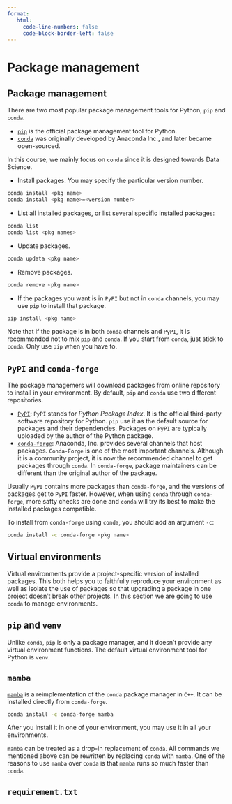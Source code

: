 ```yaml
---
format:
   html:
     code-line-numbers: false
     code-block-border-left: false 
---
```


# Package management




## Package management
There are two most popular package management tools for Python, `pip` and `conda`. 

- [`pip`](https://pip.pypa.io/) is the official package management tool for Python. 
- [`conda`](https://github.com/conda/conda) was originally developed by Anaconda Inc., and later became open-sourced. 

In this course, we mainly focus on `conda` since it is designed towards Data Science.

- Install packages. You may specify the particular version number.

```.bash
conda install <pkg name>
conda install <pkg name>=<version number>
```

- List all installed packages, or list several specific installed packages:

```.bash
conda list
conda list <pkg names>
```

- Update packages.

```.bash
conda updata <pkg name>
```
- Remove packages.

```.bash
conda remove <pkg name>
```
- If the packages you want is in `PyPI` but not in `conda` channels, you may use `pip` to install that package.

```.bash
pip install <pkg name>
```
Note that if the package is in both `conda` channels and `PyPI`, it is recommended not to mix `pip` and `conda`. If you start from `conda`, just stick to `conda`. Only use `pip` when you have to.



::: {.callout-note collapse="true"}
## `PyPI` and `conda-forge`

The package managemers will download packages from online repository to install in your environment. By default, `pip` and `conda` use two different repositories. 

- [`PyPI`](https://pypi.org/): `PyPI` stands for *Python Package Index*. It is the official third-party software repository for Python. `pip` use it as the default source for packages and their dependencies. Packages on `PyPI` are typically uploaded by the author of the Python package. 
- [`conda-forge`](https://conda-forge.org/): Anaconda, Inc. provides several channels that host packages. `Conda-Forge` is one of the most important channels. Although it is a community project, it is now the recommended channel to get packages through `conda`. In `conda-forge`, package maintainers can be different than the original author of the package. 

Usually `PyPI` contains more packages than `conda-forge`, and the versions of packages get to `PyPI` faster. However, when using `conda` through `conda-forge`, more safty checks are done and `conda` will try its best to make the installed packages compatible. 

To install from `conda-forge` using `conda`, you should add an argument `-c`:

```.bash
conda install -c conda-forge <pkg name>
```
:::





## Virtual environments
Virtual environments provide a project-specific version of installed packages. This both helps you to faithfully reproduce your environment as well as isolate the use of packages so that upgrading a package in one project doesn’t break other projects. In this section we are going to use `conda` to manage environments.


::: {.callout-note collapse="true"}
## `pip` and `venv`
Unlike `conda`, `pip` is only a package manager, and it doesn't provide any virtual environment functions. The default virtual environment tool for Python is `venv`. 
:::




## `mamba`
[`mamba`](https://github.com/mamba-org/mamba) is a reimplementation of the `conda` package manager in `C++`. It can be installed directly from `conda-forge`. 

```.bash
conda install -c conda-forge mamba
```
After you install it in one of your environment, you may use it in all your environments.

`mamba` can be treated as a drop-in replacement of `conda`. All commands we mentioned above can be rewritten by replacing `conda` with `mamba`. One of the reasons to use `mamba` over `conda` is that `mamba` runs so much faster than `conda`.




## `requirement.txt`


